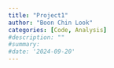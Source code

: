 ```yaml
---
title: "Project1"
author: "Boon Chin Look"
categories: [Code, Analysis]
#description: ""
#summary:
#date: '2024-09-20'
---
```

